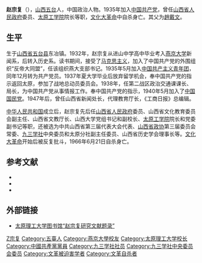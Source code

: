 '''赵宗复'''（{{bd|1915年|2月11日|1966年|6月21日|catIdx=Zhao赵}}），[[山西省|山西]][[五台县|五台]]人，中国政治人物。1935年加入[[中国共产党|中国共产党]]，曾任[[山西省人民政府|山西省人民政府]]委员、[[太原工学院|太原工学院]]院长等职，[[文化大革命|文化大革命]]中自杀身亡。其父为[[趙戴文|趙戴文]]。

== 生平 ==
生于[[山西省|山西省]][[五台县|五台县]]东冶镇。1932年，赵宗复从进山中学高中毕业考入[[燕京大学|燕京大学]]新闻系，后转入历史系。读书期间，接受了[[马克思主义|马克思主义]]，加入了中国共产党的外围组织“反帝大同盟”，任该组织燕大支部书记。1935年5月加入[[中国共产主义青年团|中国共产主义青年团]]，同年12月转为共产党员。1937年夏大学毕业后放弃留学机会，奉中国共产党的指示返回太原，参加了战地总动员委员会。1938年，任第二战区政治交通课课长、局长，为中国共产党从事情报工作。奉中国共产党的指示，1940年5月加入了[[中国国民党|中国国民党]]。1947年后，曾任山西省新闻处长，代理教育厅长，《工商日报》总编辑。

[[中华人民共和国|中华人民共和国]]成立后，赵宗复先后任[[山西省人民政府|山西省人民政府]]委员、山西省文化教育委员会副主任、山西省文教厅长、山西大学党组书记和副校长、[[太原工学院|太原工学院]]院长和党委副书记等职，还被选为中共山西省第三届代表大会代表、[[中国人民政治协商会议山西省委员会|山西省政协]]第三届委员会常委、[[九三学社|九三学社]]中央委员和太原分社副主任委员、山西省历史学会理事长等。[[文化大革命|文化大革命]]开始后被反复批斗，1966年6月21日自杀身亡。

== 参考文献 ==
* {{cite isbn|7203034577}}
* {{cite news|author=谢燕|title=赵宗复：阎锡山身边的“余则成”（上）|url=http://www.sxrb.com/sxwb/aban/23/1903559.html|accessdate=2014-01-25|newspaper=山西晚报|date=2013-11-04|archive-url=https://web.archive.org/web/20140203032211/http://www.sxrb.com/sxwb/aban/23/1903559.html|archive-date=2014-02-03|dead-url=yes}}
* {{cite news|author=谢燕|title=赵宗复：阎锡山身边的“余则成”（下）|url=http://www.sxrb.com/sxwb/aban/24/1908780.html|accessdate=2014-01-25|newspaper=山西晚报|date=2013-11-11|archive-url=https://web.archive.org/web/20140203032215/http://www.sxrb.com/sxwb/aban/24/1908780.html|archive-date=2014-02-03|dead-url=yes}}

== 外部链接 ==
* [https://web.archive.org/web/20140925004145/http://www.lib.tyut.edu.cn/zw.pdf 太原理工大学图书馆“赵宗复研究文献题录”]

{{九三学社第五届中央委员会}}

{{Authority control}}
{{DEFAULTSORT:Zhao赵}}
[[Category:赵姓|Z宗复]]
[[Category:五臺人|Category:五臺人]]
[[Category:燕京大學校友|Category:燕京大學校友]]
[[Category:太原理工大学校长|Category:太原理工大学校长]]
[[Category:中國共產黨黨員|Category:中國共產黨黨員]]
[[Category:九三学社社员|Category:九三学社社员]]
[[Category:九三学社中央委员会委员|Category:九三学社中央委员会委员]]
[[Category:文革被迫害学者|Category:文革被迫害学者]]
[[Category:文革自杀者|Category:文革自杀者]]